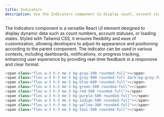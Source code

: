 ```yaml
---
title: Indicators
description: Use the Indicators component to display count, account status, or loading labels relative to its parent.
---
```

<div className="mdx-body">
The Indicators component is a versatile React UI element designed to display dynamic data such as count numbers, account statuses, or loading states. Styled with Tailwind CSS, it ensures flexibility and ease of customization, allowing developers to adjust its appearance and positioning according to the parent component. The indicator can be used in various contexts, including dashboards, notifications, or progress tracking, enhancing user experience by providing real-time feedback in a responsive and clear format.

<PreviewBox>
<Indicators />
</PreviewBox>

```js showLineNumbers caption="You can customize the markup and modify the tags as per your preferred framework to seamlessly integrate them into your project."
<span class="flex w-3 h-3 me-3 bg-gray-200 rounded-full"></span>
<span class="flex w-3 h-3 me-3 bg-gray-900 rounded-full dark:bg-gray-700"></span>
<span class="flex w-3 h-3 me-3 bg-blue-600 rounded-full"></span>
<span class="flex w-3 h-3 me-3 bg-green-500 rounded-full"></span>
<span class="flex w-3 h-3 me-3 bg-red-500 rounded-full"></span>
<span class="flex w-3 h-3 me-3 bg-purple-500 rounded-full"></span>
<span class="flex w-3 h-3 me-3 bg-indigo-500 rounded-full"></span>
<span class="flex w-3 h-3 me-3 bg-yellow-300 rounded-full"></span>
<span class="flex w-3 h-3 me-3 bg-teal-500 rounded-full"></span>
```
</div>